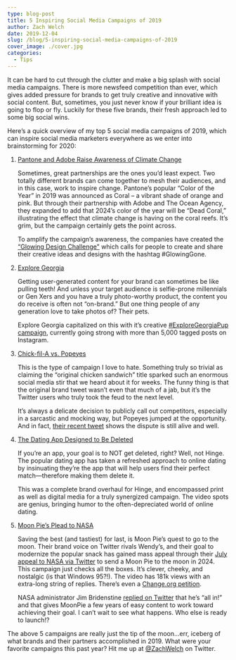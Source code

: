 ```yaml
---
type: blog-post
title: 5 Inspiring Social Media Campaigns of 2019
author: Zach Welch
date: 2019-12-04
slug: /blog/5-inspiring-social-media-campaigns-of-2019
cover_image: ./cover.jpg
categories:
  - Tips
---
```


It can be hard to cut through the clutter and make a big splash with social media campaigns. There is more newsfeed competition than ever, which gives added pressure for brands to get truly creative and innovative with social content. But, sometimes, you just never know if your brilliant idea is going to flop or fly. Luckily for these five brands, their fresh approach led to some big social wins.

Here’s a quick overview of my top 5 social media campaigns of 2019, which can inspire social media marketers everywhere as we enter into brainstorming for 2020:

1. [Pantone and Adobe Raise Awareness of Climate Change](https://www.adweek.com/creativity/pantone-and-adobe-created-a-color-line-based-on-how-coral-is-reacting-to-climate-change/)

   Sometimes, great partnerships are the ones you’d least expect. Two totally different brands can come together to mesh their audiences, and in this case, work to inspire change. Pantone’s popular “Color of the Year” in 2019 was announced as Coral – a vibrant shade of orange and pink. But through their partnership with Adobe and The Ocean Agency, they expanded to add that 2024’s color of the year will be “Dead Coral,” illustrating the effect that climate change is having on the coral reefs. It’s grim, but the campaign certainly gets the point across.

   To amplify the campaign’s awareness, the companies have created the [“Glowing Design Challenge"](https://www.glowing.org/) which calls for people to create and share their creative ideas and designs with the hashtag #GlowingGone.

2. [Explore Georgia](https://www.instagram.com/exploregeorgia/?hl=en)

   Getting user-generated content for your brand can sometimes be like pulling teeth! And unless your target audience is selfie-prone millennials or Gen Xers and you have a truly photo-worthy product, the content you do receive is often not “on-brand.” But one thing people of any generation love to take photos of? Their pets.

   Explore Georgia capitalized on this with it’s creative [#ExploreGeorgiaPup campaign](https://www.instagram.com/explore/tags/exploregeorgiapup/?hl=en), currently going strong with more than 5,000 tagged posts on Instagram.

3. [Chick-fil-A vs. Popeyes](https://consent.yahoo.com/collectConsent?sessionId=1_cc-session_2696a59d-9f36-477a-98da-9ea8c9d3e536&lang=en-gb&inline=false)

   This is the type of campaign I love to hate. Something truly so trivial as claiming the “original chicken sandwich” title sparked such an enormous social media stir that we heard about it for weeks. The funny thing is that the original brand tweet wasn’t even that much of a jab, but it’s the Twitter users who truly took the feud to the next level.

   It’s always a delicate decision to publicly call out competitors, especially in a sarcastic and mocking way, but Popeyes jumped at the opportunity. And in fact, [their recent tweet](https://twitter.com/PopeyesChicken/status/1197587478036697090?ref_src=twsrc%5Etfw%7Ctwcamp%5Etweetembed%7Ctwterm%5E1197587478036697090&ref_url=http%3A%2F%2Fwww.businessinsider.com%2Fpopeyes-tweets-shade-at-chick-fil-a-original-chicken-sandwich-2019-11) shows the dispute is still alive and well.

4. [The Dating App Designed to Be Deleted](https://adage.com/creativity/work/hinge-dating-app-designed-be-deleted/2190756)

   If you’re an app, your goal is to NOT get deleted, right? Well, not Hinge. The popular dating app has taken a refreshed approach to online dating by insinuating they’re the app that will help users find their perfect match—therefore making them delete it.

   This was a complete brand overhaul for Hinge, and encompassed print as well as digital media for a truly synergized campaign. The video spots are genius, bringing humor to the often-depreciated world of online dating.

5. [Moon Pie’s Plead to NASA](https://www.cnet.com/news/nasa-leader-is-cool-with-sending-a-moonpie-to-the-moon/)

   Saving the best (and tastiest) for last, is Moon Pie’s quest to go to the moon. Their brand voice on Twitter rivals Wendy’s, and their goal to modernize the popular snack has gained mass appeal through their [July appeal to NASA via Twitter](https://twitter.com/MoonPie/status/1146536404807278594?s=20) to send a Moon Pie to the moon in 2024. This campaign just checks all the boxes. It’s clever, cheeky, and nostalgic (is that Windows 95?!). The video has 181k views with an extra-long string of replies. There’s even a [Change.org petition](https://www.change.org/p/nasa-put-a-moonpie-on-the-moon-a19c9e40-7126-4be7-8250-c97af70bb6ba?recruiter=975522442&utm_source=share_petition&utm_medium=copylink&utm_campaign=share_petition).

   NASA administrator Jim Bridenstine [replied on Twitter](https://twitter.com/JimBridenstine/status/1147169272696856577?ref_src=twsrc%5Etfw%7Ctwcamp%5Etweetembed%7Ctwterm%5E1147169272696856577&ref_url=https%3A%2F%2Fwww.cnet) that he’s “all in!” and that gives MoonPie a few years of easy content to work toward achieving their goal. I can’t wait to see what happens. Who else is ready to launch!?

The above 5 campaigns are really just the tip of the moon...err, iceberg of what brands and their partners accomplished in 2019. What were your favorite campaigns this past year? Hit me up at [@ZachWelch](https://twitter.com/zachwelch) on Twitter.
